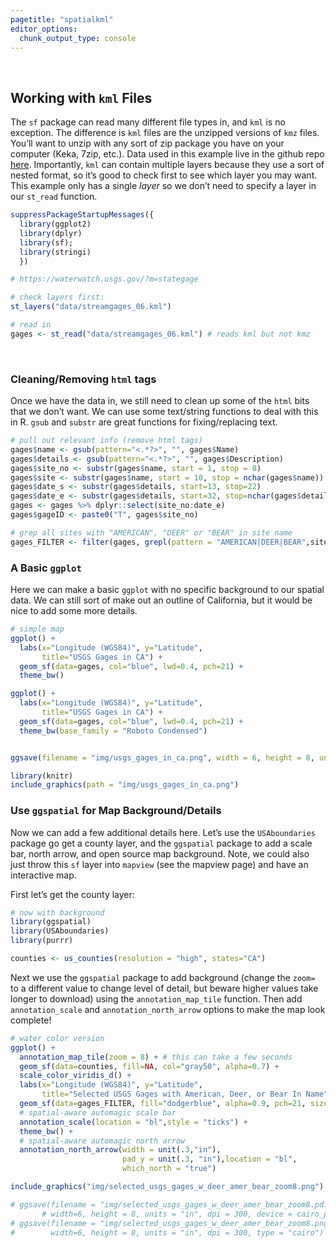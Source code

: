 ```yaml
---
pagetitle: "spatialkml"
editor_options: 
  chunk_output_type: console
---
```


<br>

## Working with `kml` Files

The `sf` package can read many different file types in, and `kml` is no exception. The difference is `kml` files are the unzipped versions of `kmz` files. You'll want to unzip with any sort of zip package you have on your computer (Keka, 7zip, etc.). Data used in this example live in the github repo [here](https://github.com/ryanpeek/mapping-in-R-workshop/blob/master/data/streamgages_06.kml). Importantly, `kml` can contain multiple layers because they use a sort of nested format, so it's good to check first to see which layer you may want. This example only has a single *layer* so we don't need to specify a layer in our `st_read` function.

```r

suppressPackageStartupMessages({
  library(ggplot2)
  library(dplyr)
  library(sf);
  library(stringi)
  })

# https://waterwatch.usgs.gov/?m=stategage

# check layers first:
st_layers("data/streamgages_06.kml")

# read in
gages <- st_read("data/streamgages_06.kml") # reads kml but not kmz


```

<br>

### Cleaning/Removing `html` tags

Once we have the data in, we still need to clean up some of the `html` bits that we don't want. We can use some text/string functions to deal with this in R. `gsub` and `substr` are great functions for fixing/replacing text.

```r

# pull out relevant info (remove html tags)
gages$name <- gsub(pattern="<.*?>", "", gages$Name)
gages$details <- gsub(pattern="<.*?>", "", gages$Description)
gages$site_no <- substr(gages$name, start = 1, stop = 8)
gages$site <- substr(gages$name, start = 10, stop = nchar(gages$name))
gages$date_s <- substr(gages$details, start=13, stop=22)
gages$date_e <- substr(gages$details, start=32, stop=nchar(gages$details)-1)
gages <- gages %>% dplyr::select(site_no:date_e)
gages$gageID <- paste0("T", gages$site_no)

# grep all sites with "AMERICAN", "DEER" or "BEAR" in site name
gages_FILTER <- filter(gages, grepl(pattern = "AMERICAN|DEER|BEAR",site))

```

### A Basic `ggplot`

Here we can make a basic `ggplot` with no specific background to our spatial data. We can still sort of make out an outline of California, but it would be nice to add some more details.

```r

# simple map
ggplot() +
  labs(x="Longitude (WGS84)", y="Latitude",
       title="USGS Gages in CA") + 
  geom_sf(data=gages, col="blue", lwd=0.4, pch=21) +
  theme_bw()

```

```r

ggplot() +
  labs(x="Longitude (WGS84)", y="Latitude",
       title="USGS Gages in CA") + 
  geom_sf(data=gages, col="blue", lwd=0.4, pch=21) +
  theme_bw(base_family = "Roboto Condensed")


ggsave(filename = "img/usgs_gages_in_ca.png", width = 6, height = 8, units = "in", dpi = 150)

```


```r
library(knitr)
include_graphics(path = "img/usgs_gages_in_ca.png") 
```

### Use `ggspatial` for Map Background/Details

Now we can add a few additional details here. Let's use the `USAboundaries` package go get a county layer, and the `ggspatial` package to add a scale bar, north arrow, and open source map background. Note, we could also just throw this `sf` layer into `mapview` (see the mapview page) and have an interactive map.

First let's get the county layer:
<!--
Not including this for now as we don't need to label this example:

counties <- us_counties(resolution = "high", states="CA") %>% # list states
  # add centroid values for labels
  mutate(lon=map_dbl(geometry, ~st_centroid(.x)[[1]]), 
         lat=map_dbl(geometry, ~st_centroid(.x)[[2]]))
-->


```r

# now with background
library(ggspatial)
library(USAboundaries)
library(purrr)

counties <- us_counties(resolution = "high", states="CA")

```

Next we use the `ggspatial` package to add background (change the `zoom=` to a different value to change level of detail, but beware higher values take longer to download) using the `annotation_map_tile` function. Then add `annotation_scale` and `annotation_north_arrow` options to make the map look complete! 

```r

# water color version 
ggplot() +
  annotation_map_tile(zoom = 8) + # this can take a few seconds
  geom_sf(data=counties, fill=NA, col="gray50", alpha=0.7) +
  scale_color_viridis_d() +
  labs(x="Longitude (WGS84)", y="Latitude",
       title="Selected USGS Gages with American, Deer, or Bear In Name") + 
  geom_sf(data=gages_FILTER, fill="dodgerblue", alpha=0.9, pch=21, size=2) +
  # spatial-aware automagic scale bar
  annotation_scale(location = "bl",style = "ticks") +
  theme_bw() +
  # spatial-aware automagic north arrow
  annotation_north_arrow(width = unit(.3,"in"), 
                         pad_y = unit(.3, "in"),location = "bl", 
                         which_north = "true")

```

```r

include_graphics("img/selected_usgs_gages_w_deer_amer_bear_zoom8.png")

# ggsave(filename = "img/selected_usgs_gages_w_deer_amer_bear_zoom8.pdf", 
       # width=6, height = 8, units = "in", dpi = 300, device = cairo_pdf)
# ggsave(filename = "img/selected_usgs_gages_w_deer_amer_bear_zoom8.png", 
#        width=6, height = 8, units = "in", dpi = 300, type = "cairo")
```




